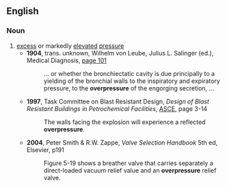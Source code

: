 ==English==

===Noun===
{{en-noun}}

# [[excess]] or markedly [[elevate]]d [[pressure]]
#*'''1904''', trans. unknown, Wilhelm von Leube, Julius L. Salinger (ed.), Medical Diagnosis, [http://books.google.com/books?id=vD9AcR8BZ5cC&pg=PA101&dq=overpressure page 101]
#*:... or whether the bronchiectatic cavity is due principally to a yielding of the bronchial walls to the inspiratory and expiratory pressure, to the '''overpressure''' of the engorging secretion, ...
#*'''1997''', Task Committee on Blast Resistant Design, ''Design of Blast Resistant Buildings in Petrochemical Facilities'', [[w:American Society of Civil Engineers|ASCE]], page 3-14
#*:The walls facing the explosion will experience a reflected '''overpressure'''.
#*'''2004''', Peter Smith & R.W. Zappe, ''Valve Selection Handbook'' 5th ed, Elsevier, p191
#*:Figure 5-19 shows a breather valve that carries separately a direct-loaded vacuum relief value and an '''overpressure''' relief valve.